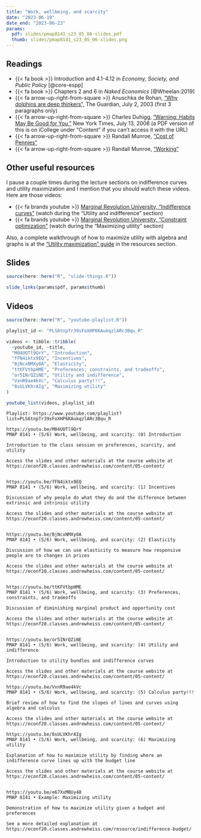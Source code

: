 ```yaml
---
title: "Work, wellbeing, and scarcity"
date: "2023-06-19"
date_end: "2023-06-23"
params:
  pdf: slides/pmap8141_s23_05_06-slides.pdf
  thumb: slides/pmap8141_s23_05_06-slides.png
---
```


## Readings

- {{< fa book >}} Introduction and 4.1-4.12 in *Economy, Society, and Public Policy* [@core-espp]
- {{< fa book >}} Chapters 2 and 6 in *Naked Economics* [@Wheelan:2019]
- {{< fa arrow-up-right-from-square >}} Anuschka de Rohan, ["Why dolphins are deep thinkers",](https://www.theguardian.com/science/2003/jul/03/research.science) The Guardian, July 2, 2003 (first 3 paragraphs only)
- {{< fa arrow-up-right-from-square >}} Charles Duhigg, ["Warning: Habits May Be Good for You,"](http://www.nytimes.com/2008/07/13/business/13habit.html) New York Times, July 13, 2008 (a PDF version of this is on iCollege under "Content" if you can't access it with the URL)
- {{< fa arrow-up-right-from-square >}} Randall Munroe, ["Cost of Pennies"](https://what-if.xkcd.com/22/)
- {{< fa arrow-up-right-from-square >}} Randall Munroe, ["Working"](https://xkcd.com/951/)


## Other useful resources

I pause a couple times during the lecture sections on indifference curves and utility maximization and I mention that you should watch these videos. Here are those videos:

- {{< fa brands youtube >}} [Marginal Revolution University, "Indifference curves"](https://www.youtube.com/watch?v=iOmDo5jLFw8) (watch during the "Utility and indifference" section)
- {{< fa brands youtube >}} [Marginal Revolution University, "Constraint optimization"](https://www.youtube.com/watch?v=MXIgp-P-FeY) (watch during the "Maximizing utility" section)

Also, a complete walkthrough of how to maximize utility with algebra and graphs is at the ["Utility maximization" guide](/resource/indifference-budget.qmd) in the resources section.


## Slides

```r
source(here::here("R", "slide-things.R"))

slide_links(params$pdf, params$thumb)
```


## Videos

```r
source(here::here("R", "youtube-playlist.R"))

playlist_id <- "PLS6tnpTr39sFoXHP6KAukqzlARc3Bqu_R"

videos <- tibble::tribble(
  ~youtube_id, ~title,
  "M04UOTl9QrY", "Introduction",
  "fFN4iktx9EQ", "Incentives",
  "BjNcxNMXy0A", "Elasticity",
  "ttKFVtbpHME", "Preferences, constraints, and tradeoffs",
  "or5INrQZiNE", "Utility and indifference",
  "VxnR9ae4kVc", "Calculus party!!!",
  "8sULVKhrAIg", "Maximizing utility"
)

youtube_list(videos, playlist_id)
```


```cat
Playlist: https://www.youtube.com/playlist?list=PLS6tnpTr39sFoXHP6KAukqzlARc3Bqu_R

https://youtu.be/M04UOTl9QrY
PMAP 8141 • (5/6) Work, wellbeing, and scarcity: (0) Introduction

Introduction to the class session on preferences, scarcity, and utility

Access the slides and other materials at the course website at https://econf20.classes.andrewheiss.com/content/05-content/


https://youtu.be/fFN4iktx9EQ
PMAP 8141 • (5/6) Work, wellbeing, and scarcity: (1) Incentives

Discussion of why people do what they do and the difference between extrinsic and intrinsic utility

Access the slides and other materials at the course website at https://econf20.classes.andrewheiss.com/content/05-content/

  
https://youtu.be/BjNcxNMXy0A
PMAP 8141 • (5/6) Work, wellbeing, and scarcity: (2) Elasticity

Discussion of how we can use elasticity to measure how responsive people are to changes in prices

Access the slides and other materials at the course website at https://econf20.classes.andrewheiss.com/content/05-content/


https://youtu.be/ttKFVtbpHME
PMAP 8141 • (5/6) Work, wellbeing, and scarcity: (3) Preferences, constraints, and tradeoffs

Discussion of diminishing marginal product and opportunity cost

Access the slides and other materials at the course website at https://econf20.classes.andrewheiss.com/content/05-content/


https://youtu.be/or5INrQZiNE
PMAP 8141 • (5/6) Work, wellbeing, and scarcity: (4) Utility and indifference

Introduction to utility bundles and indifference curves

Access the slides and other materials at the course website at https://econf20.classes.andrewheiss.com/content/05-content/

https://youtu.be/VxnR9ae4kVc
PMAP 8141 • (5/6) Work, wellbeing, and scarcity: (5) Calculus party!!!

Brief review of how to find the slopes of lines and curves using algebra and calculus

Access the slides and other materials at the course website at https://econf20.classes.andrewheiss.com/content/05-content/

https://youtu.be/8sULVKhrAIg
PMAP 8141 • (5/6) Work, wellbeing, and scarcity: (6) Maximizing utility

Explanation of how to maximize utility by finding where an indifference curve lines up with the budget line

Access the slides and other materials at the course website at https://econf20.classes.andrewheiss.com/content/05-content/


https://youtu.be/e67XxMBUy48
PMAP 8141 • Example: Maximizing utility

Demonstration of how to maximize utility given a budget and preferences

See a more detailed explanation at https://econf20.classes.andrewheiss.com/resource/indifference-budget/
```
